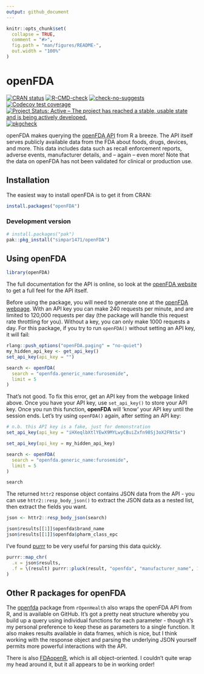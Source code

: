 ```yaml
---
output: github_document
---
```


<!-- README.md is generated from README.Rmd. Please edit that file -->

```r
knitr::opts_chunk$set(
  collapse = TRUE,
  comment = "#>",
  fig.path = "man/figures/README-",
  out.width = "100%"
)
```

# openFDA

<!-- badges: start -->
[![CRAN status](https://www.r-pkg.org/badges/version/openFDA)](https://CRAN.R-project.org/package=openFDA)
[![R-CMD-check](https://github.com/simpar1471/openFDA/actions/workflows/R-CMD-check.yaml/badge.svg)](https://github.com/simpar1471/openFDA/actions/workflows/R-CMD-check.yaml)
[![check-no-suggests](https://github.com/simpar1471/openFDA/actions/workflows/check-no-suggests.yaml/badge.svg)](https://github.com/simpar1471/openFDA/actions/workflows/check-no-suggests.yaml)
[![Codecov test coverage](https://codecov.io/gh/simpar1471/openFDA/graph/badge.svg)](https://app.codecov.io/gh/simpar1471/openFDA)
[![Project Status: Active – The project has reached a stable, usable state and is being actively developed.](https://www.repostatus.org/badges/latest/active.svg)](https://www.repostatus.org/#active)
[![pkgcheck](https://github.com/simpar1471/openFDA/workflows/pkgcheck/badge.svg)](https://github.com/simpar1471/openFDA/actions?query=workflow%3Apkgcheck)
<!-- badges: end -->

openFDA makes querying the [openFDA API](https://open.fda.gov/apis/) from R a breeze.
The API itself serves publicly available data from the FDA about foods, drugs, devices, and more.
This data includes data such as recall enforcement reports, adverse events, manufacturer details, and -- again -- even more!
Note that the data on openFDA has not been validated for clinical or production use.

## Installation

The easiest way to install openFDA is to get it from CRAN:
```r
install.packages("openFDA")
```

### Development version
```r
# install.packages("pak")
pak::pkg_install("simpar1471/openFDA")
```

## Using openFDA
```r
library(openFDA)
```

The full documentation for the API is online, so look at the [openFDA 
website](https://open.fda.gov/apis/) to get a full feel for the API itself.

Before using the package, you will need to generate one at the [openFDA webpage](https://open.fda.gov/apis/authentication/).
With an API key you can make 240 requests per minute, and are limited to 120,000 requests per day (the package will handle this request rate throttling for you).
Without a key, you can only make 1000 requests a day.
For this package, if you try to run `openFDA()` without setting an API key, it will fail:

```r
rlang::push_options("openFDA.paging" = "no-quiet")
my_hidden_api_key <- get_api_key()
set_api_key(api_key = "")
```

```r
search <- openFDA(
  search = "openfda.generic_name:furosemide",
  limit = 5
)
```

That's not good.
To fix this error, get an API key from the webpage linked above.
Once you have your API key, use `set_api_key()` to store your API key.
Once you run this function, **openFDA** will 'know' your API key until the session ends.
Let's try using `openFDA()` again, after setting an API key:

```r
# n.b. this API key is a fake, just for demonstration
set_api_key(api_key = "iHXeqlbXtlYEwX9MYLwyCBuiZxfn98Sj3oX2FNtSx")
```

```r
set_api_key(api_key = my_hidden_api_key)
```

```r
search <- openFDA(
  search = "openfda.generic_name:furosemide",
  limit = 5
)

search
```

The returned `httr2` response object contains JSON data from the API - you can use `httr2::resp_body_json()` to extract the JSON data as a nested list, then extract the fields you want.

```r
json <- httr2::resp_body_json(search)

json$results[[1]]$openfda$brand_name
json$results[[1]]$openfda$pharm_class_epc
```

I've found [purrr](https://purrr.tidyverse.org/) to be very useful for parsing this data quickly.

```r
purrr::map_chr(
  .x = json$results, 
  .f = \(result) purrr::pluck(result, "openfda", "manufacturer_name", 1)
)
```

## Other R packages for openFDA

The [openfda](https://github.com/rOpenHealth/openfda) package from `rOpenHealth` also wraps the openFDA API from R, and is available on GitHub.
It's got a pretty neat structure whereby you build up a query using individual functions for each parameter - though it's my personal preference to keep these as parameters to a single function.
It also makes results available in data frames, which is nice, but I think working with the response object and parsing the underlying JSON yourself permits more powerful interactions with the API.

There is also [FDAopenR](https://github.com/ck2136/FDAopenR/), which is all object-oriented.
I couldn't quite wrap my head around it, but it all appears to be in working order!
